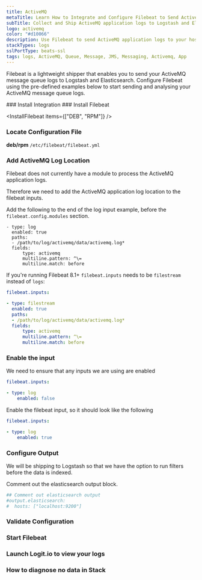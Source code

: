 ```yaml
---
title: ActiveMQ
metaTitle: Learn How to Integrate and Configure Filebeat to Send ActiveMQ Logs
subTitle: Collect and Ship ActiveMQ application logs to Logstash and Elasticsearch
logo: activemq
color: "#d10066"
description: Use Filebeat to send ActiveMQ application logs to your hosted ELK stacks. Get started using our Filebeat ActiveMQ example configurations.
stackTypes: logs
sslPortType: beats-ssl
tags: logs, ActiveMQ, Queue, Message, JMS, Messaging, Activemq, App
---
```


Filebeat is a lightweight shipper that enables you to send your ActiveMQ message queue logs to Logstash and Elasticsearch. 
Configure Filebeat using the pre-defined examples below to start sending and analysing your ActiveMQ message queue logs.

<Steps>
  ### Install Integration
  <InstallIntegration/>
  ### Install Filebeat

  <InstallFilebeat items={["DEB", "RPM"]} />

  ### Locate Configuration File

  __deb/rpm__ `/etc/filebeat/filebeat.yml`

  ### Add ActiveMQ Log Location

  Filebeat does not currently have a module to process the ActiveMQ application logs.
          
  Therefore we need to add the ActiveMQ application log location to the filebeat inputs. 
  
  Add the following to the end of the log input example, before the `filebeat.config.modules` section.

  ```YML copy
  - type: log
    enabled: true
    paths:
    - /path/to/log/activemq/data/activemq.log*
    fields:
        type: activemq
        multiline.pattern: ^\=
        multiline.match: before
  ```
  
  If you're running Filebeat 8.1+ `filebeat.inputs` needs to be `filestream` instead of `logs`:

  ```yml copy
  filebeat.inputs:

  - type: filestream
    enabled: true
    paths:
    - /path/to/log/activemq/data/activemq.log*
    fields:
        type: activemq
        multiline.pattern: ^\=
        multiline.match: before
  ```

  ### Enable the input

  We need to ensure that any inputs we are using are enabled

  ```yml copy
  filebeat.inputs:

  - type: log
      enabled: false
  ```     

  Enable the filebeat input, so it should look like the following

  ```yml copy
  filebeat.inputs:

  - type: log
      enabled: true
  ```

  ### Configure Output

  We will be shipping to Logstash so that we have the option to run filters before the data is indexed.
          
  Comment out the elasticsearch output block.

  ```yml copy
  ## Comment out elasticsearch output
  #output.elasticsearch:
  #  hosts: ["localhost:9200"]
  ```
  <ConfigureOutput />

  ### Validate Configuration

  <ValidateBeat beatname="filebeat" />
  
  ### Start Filebeat

  <StartFilebeat />

  ### Launch Logit.io to view your logs

  <LaunchStack utmMedium="logs" utmCampaign="activemq" source="activemq" />

  ### How to diagnose no data in Stack

  <DiagnoseNoData />
  
</Steps>